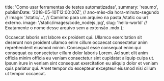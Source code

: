 
  title: 'Como usar ferramentas de testes automatizadas',
  summary: 'resumo',
  publishDate: '2018-05-10T12:00:00Z', // ano-mês-dia hora-minuto-segundo
  // image: '/static/...', // Caminho para um arquivo na pasta /static ou url externo.
  image: '/static/images/code_nodejs.jpg',
  slug: 'hello-world' // Exatamente o nome desse arquivo sem a extensão .mdx
};

Occaecat laboris est labore ex proident qui. Ullamco exercitation sit deserunt non proident ullamco enim cillum occaecat consectetur anim reprehenderit eiusmod minim. Consequat esse consequat enim qui consequat ea consectetur cillum dolor laboris Lorem. Ad sunt elit anim officia minim officia eu veniam consectetur sint cupidatat aliquip culpa ut. Ipsum irure in veniam sint consequat exercitation eu aliquip dolor et veniam quis pariatur qui. Amet tempor do excepteur excepteur eiusmod nisi cillum ut tempor occaecat.


